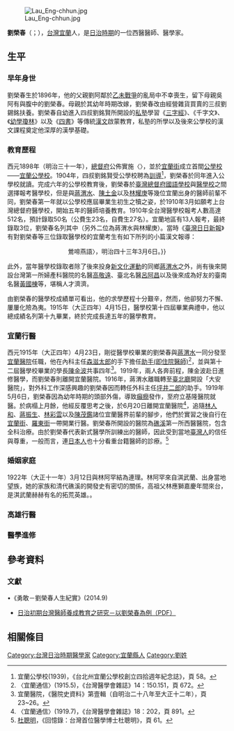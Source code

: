 [[File:Lau_Eng-chhun.jpg|thumb]]

'''劉榮春'''（{{lang-nan-tw|Lâu Êng-chhun}}；{{bd|1896年|8月15日|1950年}}），[[台灣|台灣]][[宜蘭縣|宜蘭]]人，是[[台灣日治時期|日治時期]]的一位西醫醫師、醫學家。

== 生平 ==
=== 早年身世 ===
劉榮春生於1896年，他的父親劉阿鄰於[[乙未戰爭|乙未戰爭]]的亂局中不幸喪生，留下母親吳阿有與腹中的劉榮春。母親於其幼年時期改嫁，劉榮春改由經營雜貨買賣的三叔劉錫銘扶養。劉榮春自幼進入四叔劉銘賢所開設的[[私塾|私塾]]學習《[[三字經|三字經]]》、《千字文》、《[[幼學瓊林|幼學瓊林]]》以及《[[四書|四書]]》等傳統[[文言文|漢文]]啟蒙教育，私塾的所學以及後來公學校的漢文課程奠定他深厚的漢學基礎。

=== 教育歷程 ===
西元1898年（明治三十一年），[[台灣總督府|總督府]]公佈實施〈{{lang|ja|台灣公學校令}}〉，並於[[宜蘭街|宜蘭街]]成立首間[[公學校|公學校]]——[[宜蘭公學校|宜蘭公學校]]。1904年，四叔劉銘賢受公學校聘為[[訓導|訓導]]<ref>宜蘭公學校(1939)，《台北州宜蘭公學校創立四拾週年紀念誌》，頁 58。</ref>，劉榮春於同年進入公學校就讀。完成六年的公學校教育後，劉榮春於[[臺灣總督府國語學校|臺灣總督府國語學校]]與[[台灣總督府醫學校|醫學校]]之間選擇報考醫學校，但是與[[蔣渭水|蔣渭水]]、[[陳土金|陳土金]]以及[[林耀庚|林耀庚]]等幾位宜蘭出身的醫師前輩不同，劉榮春第一年就以公學校應屆畢業生初生之犢之姿，於1910年3月如願考上台灣總督府醫學校，開始五年的醫師培養教育。1910年全台灣醫學校報考人數高達512名，預計錄取50名（公費生23名，自費生27名）。宜蘭地區有13人報考，最終錄取3位，劉榮春名列其中（另外二位為蔣渭水與林耀庚）。當時《[[臺灣日日新報|臺灣日日新報]]》有對劉榮春等三位錄取醫學校的宜蘭考生有如下所列的小篇漢文報導：<center>{{quotation|本年醫學校，考試新入學志願者，其中多有學力優秀，堪取及第者。<br>聞宜蘭有一生，其學力尤為出人頭地，考選者見其文，疑為有所粉本，將稍抑之，旋見其奮取，亦為諸人所不及，遂各以百點與之，其為新學之進步，可見一斑知。|《臺灣日日新報》，〈雜報{{·}}鶯啼燕語〉，明治四十三年3月6日。}}</center>此外，當年醫學校錄取者除了後來投身[[新文化運動|新文化運動]]的同鄉[[蔣渭水|蔣渭水]]之外，尚有後來開設台灣第一所婦產科醫院的名醫[[高敬遠|高敬遠]]、臺北名醫[[呂阿昌|呂阿昌]]以及後來成為好友的臺南名醫[[黃國棟|黃國棟]]等，堪稱人才濟濟。

由劉榮春的醫學校成績單可看出，他的求學歷程十分艱辛，然而，他卻努力不懈、屢屢化險為夷。1915年（大正四年）4月15日，醫學校第十四屆畢業典禮中，他以總成績名列第十九畢業，終於完成長達五年的醫學教育。

=== 宜蘭行醫 ===
西元1915年（大正四年）4月23日，剛從醫學校畢業的劉榮春與[[蔣渭水|蔣渭水]]一同分發至[[宜蘭醫院|宜蘭醫院]]任職，他在內科主任[[森滋太郎|森滋太郎]]的手下擔任[[住院醫師|助手(即住院醫師)]]<ref>〈宜蘭通信〉(1915.5)，《台灣醫學會雜誌》14：150.151，頁 672。</ref>，並與第十二屆醫學校畢業的學長[[陳金波|陳金波]]共事四年<ref>宜蘭醫院，《醫院史資料》第壹輯（自明治二十八年至大正十二年），頁 23~26。</ref>。1919年，兩人各奔前程，陳金波赴日進修醫學，而劉榮春則離開宜蘭醫院。1916年，蔣渭水離職轉至[[臺北廳|臺北廳]]開設「大安醫院」，對外科工作深感興趣的劉榮春因而轉任外科主任[[坪井二郎|坪井二郎]]的助手。1919年5月6日，劉榮春因為幼年時期的頭部外傷，導致[[癲癇|癲癇]]發作，至府立基隆醫院就醫。於病榻上月餘，他經反覆思考之後，於6月20日離開宜蘭醫院<ref>〈宜蘭通信〉(1919.7)，《台灣醫學會雜誌》18：202，頁 891。</ref>，追隨[[林人和|林人和]]、[[蔣振生|蔣振生]]、[[林彩雲|林彩雲]]以及[[陳茂鑑|陳茂鑑]]諸位宜蘭醫界前輩的腳步，他們於實習之後自行在[[宜蘭街|宜蘭街]]、[[羅東街|羅東街]]一帶開業行醫。劉榮春所開設的醫院為[[礁溪鄉|礁溪]]第一所西醫醫院，包含全科治療。由於劉榮春代表新式醫學所訓練出的醫師，因此受到當地[[臺灣人|臺灣人]]的信任與尊重，一般而言，連[[日本人|日本人]]也十分看重台籍醫師的診療。<ref>[[杜聰明|杜聰明]]，《回憶錄：台灣首位醫學博士杜聰明》，頁 61。</ref>

=== 婚姻家庭 ===
1922年（大正十一年）3月12日與林阿罕結為連理。林阿罕來自淇武蘭、出身當地望族，她的家族和清代礁溪的開發史有密切的關係，高祖父林應獅嘉慶年間來台，是淇武蘭赫赫有名的拓荒英雄。。

=== 高雄行醫 ===

=== 醫學進修 ===

== 參考資料 ==
=== 文獻 ===
•《勇敢－劉榮春人生紀實》(2014.9)
*[http://web.hk.edu.tw/~humanities/journa/11-02.pdf 日治初期台灣醫師養成教育之研究－以劉榮春為例（PDF）] {{Wayback|url=http://web.hk.edu.tw/~humanities/journa/11-02.pdf |date=20140911213943 }}

== 相關條目 ==

[[Category:台灣日治時期醫學家|Category:台灣日治時期醫學家]]
[[Category:宜蘭縣人|Category:宜蘭縣人]]
[[Category:劉姓|Category:劉姓]]